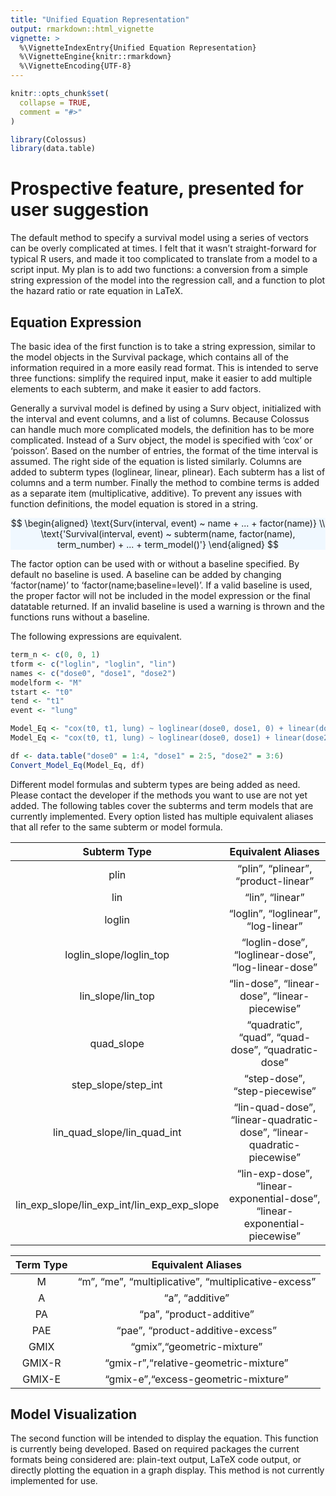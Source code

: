 ```yaml
---
title: "Unified Equation Representation"
output: rmarkdown::html_vignette
vignette: >
  %\VignetteIndexEntry{Unified Equation Representation}
  %\VignetteEngine{knitr::rmarkdown}
  %\VignetteEncoding{UTF-8}
---
```


```r
knitr::opts_chunk$set(
  collapse = TRUE,
  comment = "#>"
)
```

```r
library(Colossus)
library(data.table)
```

# Prospective feature, presented for user suggestion

The default method to specify a survival model using a series of vectors can be overly complicated at times. I felt that it wasn't straight-forward for typical R users, and made it too complicated to translate from a model to a script input. My plan is to add two functions: a conversion from a simple string expression of the model into the regression call, and a function to plot the hazard ratio or rate equation in LaTeX.

## Equation Expression

The basic idea of the first function is to take a string expression, similar to the model objects in the Survival package, which contains all of the information required in a more easily read format. This is intended to serve three functions: simplify the required input, make it easier to add multiple elements to each subterm, and make it easier to add factors.

Generally a survival model is defined by using a Surv object, initialized with the interval and event columns, and a list of columns. Because Colossus can handle much more complicated models, the definition has to be more complicated. Instead of a Surv object, the model is specified with 'cox' or 'poisson'. Based on the number of entries, the format of the time interval is assumed. The right side of the equation is listed similarly. Columns are added to subterm types (loglinear, linear, plinear). Each subterm has a list of columns and a term number. Finally the method to combine terms is added as a separate item (multiplicative, additive). To prevent any issues with function definitions, the model equation is stored in a string.

<p class="text-center" style="background-color: aliceblue">
$$
\begin{aligned}
    \text{Surv(interval, event) ~ name + ... + factor(name)} \\
    \text{'Survival(interval, event) ~ subterm(name, factor(name), term_number) + ... + term_model()'}
\end{aligned}
$$
</p>

The factor option can be used with or without a baseline specified. By default no baseline is used. A baseline can be added by changing 'factor(name)' to 'factor(name;baseline=level)'. If a valid baseline is used, the proper factor will not be included in the model expression or the final datatable returned. If an invalid baseline is used a warning is thrown and the functions runs without a baseline.

The following expressions are equivalent.

```r
term_n <- c(0, 0, 1)
tform <- c("loglin", "loglin", "lin")
names <- c("dose0", "dose1", "dose2")
modelform <- "M"
tstart <- "t0"
tend <- "t1"
event <- "lung"

Model_Eq <- "cox(t0, t1, lung) ~ loglinear(dose0, dose1, 0) + linear(dose2, 1) + multiplicative()"
Model_Eq <- "cox(t0, t1, lung) ~ loglinear(dose0, dose1) + linear(dose2, 1)"

df <- data.table("dose0" = 1:4, "dose1" = 2:5, "dose2" = 3:6)
Convert_Model_Eq(Model_Eq, df)
```

Different model formulas and subterm types are being added as need. Please contact the developer if the methods you want to use are not yet added. The following tables cover the subterms and term models that are currently implemented. Every option listed has multiple equivalent aliases that all refer to the same subterm or model formula.

| Subterm Type | Equivalent Aliases |
| :---------: | :----------: |
| plin | "plin", "plinear", "product-linear" |
| lin | "lin", "linear" |
| loglin | "loglin", "loglinear", "log-linear" |
| loglin_slope/loglin_top | "loglin-dose", "loglinear-dose", "log-linear-dose" |
| lin_slope/lin_top | "lin-dose", "linear-dose", "linear-piecewise" |
| quad_slope | "quadratic", "quad", "quad-dose", "quadratic-dose" |
| step_slope/step_int | "step-dose", "step-piecewise" |
| lin_quad_slope/lin_quad_int | "lin-quad-dose", "linear-quadratic-dose", "linear-quadratic-piecewise" |
| lin_exp_slope/lin_exp_int/lin_exp_exp_slope | "lin-exp-dose", "linear-exponential-dose", "linear-exponential-piecewise" |

| Term Type | Equivalent Aliases |
| :---------: | :----------: |
| M | "m", "me", "multiplicative", "multiplicative-excess" |
| A | "a", "additive" |
| PA | "pa", "product-additive" |
| PAE | "pae", "product-additive-excess" |
| GMIX | "gmix","geometric-mixture" |
| GMIX-R | "gmix-r","relative-geometric-mixture" |
| GMIX-E | "gmix-e","excess-geometric-mixture" |

## Model Visualization

The second function will be intended to display the equation. This function is currently being developed. Based on required packages the current formats being considered are: plain-text output, LaTeX code output, or directly plotting the equation in a graph display. This method is not currently implemented for use.
